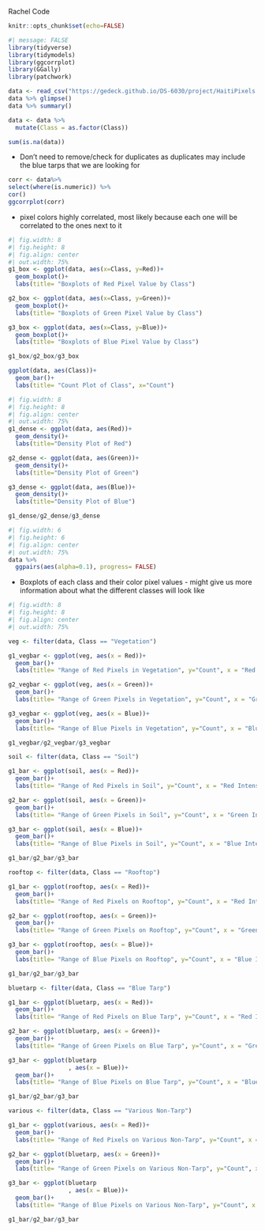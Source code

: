 Rachel Code


```r
knitr::opts_chunk$set(echo=FALSE)
```


```r
#| message: FALSE
library(tidyverse)
library(tidymodels)
library(ggcorrplot)
library(GGally)
library(patchwork)
```



```r

data <- read_csv("https://gedeck.github.io/DS-6030/project/HaitiPixels.csv")
data %>% glimpse()
data %>% summary()
```


```r
data <- data %>% 
  mutate(Class = as.factor(Class))

```


```r
sum(is.na(data))
```

- Don't need to remove/check for duplicates as duplicates may include the blue tarps that we are looking for


```r
corr <- data%>%
select(where(is.numeric)) %>%
cor()
ggcorrplot(corr)
```

- pixel colors highly correlated, most likely because each one will be correlated to the ones next to it


```r
#| fig.width: 8
#| fig.height: 8
#| fig.align: center
#| out.width: 75%
g1_box <- ggplot(data, aes(x=Class, y=Red))+
  geom_boxplot()+
  labs(title= "Boxplots of Red Pixel Value by Class")

g2_box <- ggplot(data, aes(x=Class, y=Green))+
  geom_boxplot()+
  labs(title= "Boxplots of Green Pixel Value by Class")

g3_box <- ggplot(data, aes(x=Class, y=Blue))+
  geom_boxplot()+
  labs(title= "Boxplots of Blue Pixel Value by Class")

g1_box/g2_box/g3_box

```

```r

ggplot(data, aes(Class))+
  geom_bar()+
  labs(title= "Count Plot of Class", x="Count")

```

```r
#| fig.width: 8
#| fig.height: 8
#| fig.align: center
#| out.width: 75%
g1_dense <- ggplot(data, aes(Red))+
  geom_density()+
  labs(title="Density Plot of Red")

g2_dense <- ggplot(data, aes(Green))+
  geom_density()+
  labs(title="Density Plot of Green")

g3_dense <- ggplot(data, aes(Blue))+
  geom_density()+
  labs(title="Density Plot of Blue")

g1_dense/g2_dense/g3_dense
```



```r
#| fig.width: 6
#| fig.height: 6
#| fig.align: center
#| out.width: 75%
data %>% 
  ggpairs(aes(alpha=0.1), progress= FALSE)
```





- Boxplots of each class and their color pixel values - might give us more information about what the different classes will look like

```r

#| fig.width: 8
#| fig.height: 8
#| fig.align: center
#| out.width: 75%

veg <- filter(data, Class == "Vegetation") 

g1_vegbar <- ggplot(veg, aes(x = Red))+
  geom_bar()+
  labs(title= "Range of Red Pixels in Vegetation", y="Count", x = "Red Intensity")

g2_vegbar <- ggplot(veg, aes(x = Green))+
  geom_bar()+
  labs(title= "Range of Green Pixels in Vegetation", y="Count", x = "Green Intensity")

g3_vegbar <- ggplot(veg, aes(x = Blue))+
  geom_bar()+
  labs(title= "Range of Blue Pixels in Vegetation", y="Count", x = "Blue Intensity")

g1_vegbar/g2_vegbar/g3_vegbar
```



```r
soil <- filter(data, Class == "Soil") 

g1_bar <- ggplot(soil, aes(x = Red))+
  geom_bar()+
  labs(title= "Range of Red Pixels in Soil", y="Count", x = "Red Intensity")

g2_bar <- ggplot(soil, aes(x = Green))+
  geom_bar()+
  labs(title= "Range of Green Pixels in Soil", y="Count", x = "Green Intensity")

g3_bar <- ggplot(soil, aes(x = Blue))+
  geom_bar()+
  labs(title= "Range of Blue Pixels in Soil", y="Count", x = "Blue Intensity")

g1_bar/g2_bar/g3_bar
```





```r
rooftop <- filter(data, Class == "Rooftop") 

g1_bar <- ggplot(rooftop, aes(x = Red))+
  geom_bar()+
  labs(title= "Range of Red Pixels on Rooftop", y="Count", x = "Red Intensity")

g2_bar <- ggplot(rooftop, aes(x = Green))+
  geom_bar()+
  labs(title= "Range of Green Pixels on Rooftop", y="Count", x = "Green Intensity")

g3_bar <- ggplot(rooftop, aes(x = Blue))+
  geom_bar()+
  labs(title= "Range of Blue Pixels on Rooftop", y="Count", x = "Blue Intensity")

g1_bar/g2_bar/g3_bar
```


```r
bluetarp <- filter(data, Class == "Blue Tarp") 

g1_bar <- ggplot(bluetarp, aes(x = Red))+
  geom_bar()+
  labs(title= "Range of Red Pixels on Blue Tarp", y="Count", x = "Red Intensity")

g2_bar <- ggplot(bluetarp, aes(x = Green))+
  geom_bar()+
  labs(title= "Range of Green Pixels on Blue Tarp", y="Count", x = "Green Intensity")

g3_bar <- ggplot(bluetarp
                 , aes(x = Blue))+
  geom_bar()+
  labs(title= "Range of Blue Pixels on Blue Tarp", y="Count", x = "Blue Intensity")

g1_bar/g2_bar/g3_bar 
```



```r
various <- filter(data, Class == "Various Non-Tarp") 

g1_bar <- ggplot(various, aes(x = Red))+
  geom_bar()+
  labs(title= "Range of Red Pixels on Various Non-Tarp", y="Count", x = "Red Intensity")

g2_bar <- ggplot(bluetarp, aes(x = Green))+
  geom_bar()+
  labs(title= "Range of Green Pixels on Various Non-Tarp", y="Count", x = "Green Intensity")

g3_bar <- ggplot(bluetarp
                 , aes(x = Blue))+
  geom_bar()+
  labs(title= "Range of Blue Pixels on Various Non-Tarp", y="Count", x = "Blue Intensity")

g1_bar/g2_bar/g3_bar 
```